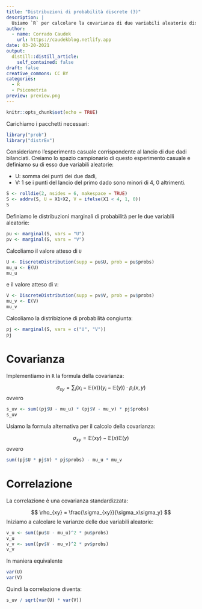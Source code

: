 ```yaml
---
title: "Distribuzioni di probabilità discrete (3)"
description: |
  Usiamo `R` per calcolare la covarianza di due variabili aleatorie discrete.
author:
  - name: Corrado Caudek
    url: https://caudekblog.netlify.app
date: 03-20-2021
output:
  distill::distill_article:
    self_contained: false
draft: false
creative_commons: CC BY
categories:
  - R
  - Psicometria
preview: preview.png
---
```



```r
knitr::opts_chunk$set(echo = TRUE)
```

Carichiamo i pacchetti necessari:

```r
library("prob")
library("distrEx")
```

Consideriamo l'esperimento casuale corrispondente al lancio di due dadi bilanciati. Creiamo lo spazio campionario di questo esperimento casuale e definiamo su di esso due variabili aleatorie:

- U: somma dei punti dei due dadi,
- V: 1 se i punti del lancio del primo dado sono minori di 4, 0 altrimenti.

```r
S <- rolldie(2, nsides = 6, makespace = TRUE)
S <- addrv(S, U = X1+X2, V = ifelse(X1 < 4, 1, 0))
S
```

Definiamo le distribuzioni marginali di probabilità per le due variabili aleatorie:

```r
pu <- marginal(S, vars = "U")
pv <- marginal(S, vars = "V")
```

Calcoliamo il valore atteso di `U`

```r
U <- DiscreteDistribution(supp = pu$U, prob = pu$probs)
mu_u <- E(U)
mu_u
```

e il valore atteso di `V`:

```r
V <- DiscreteDistribution(supp = pv$V, prob = pv$probs)
mu_v <- E(V)
mu_v
```

Calcoliamo la distribizione di probabilità congiunta:

```r
pj <- marginal(S, vars = c("U", "V"))
pj
```

# Covarianza

Implementiamo in `R` la formula della covarianza:

$$
\sigma_{xy} = \sum_i \big(x_i - \mathbb{E}(x)\big)\big(y_i - \mathbb{E}(y)\big) \cdot p_i(x,y)
$$
ovvero 

```r
s_uv <- sum((pj$U - mu_u) * (pj$V - mu_v) * pj$probs)
s_uv
```

Usiamo la formula alternativa per il calcolo della covarianza:

$$
\sigma_{xy} = \mathbb{E}(xy) -\mathbb{E}(x)\mathbb{E}(y)
$$
ovvero 

```r
sum((pj$U * pj$V) * pj$probs) - mu_u * mu_v
```


# Correlazione

La correlazione è una covarianza standardizzata:

$$
\rho_{xy} = \frac{\sigma_{xy}}{\sigma_x\sigma_y}
$$
Iniziamo a calcolare le varianze delle due variabili aleatorie:

```r
v_u <- sum((pu$U - mu_u)^2 * pu$probs)
v_u
v_v <- sum((pv$V - mu_v)^2 * pv$probs)
v_v
```

In maniera equivalente

```r
var(U)
var(V)
```

Quindi la correlazione diventa:

```r
s_uv / sqrt(var(U) * var(V))
```




